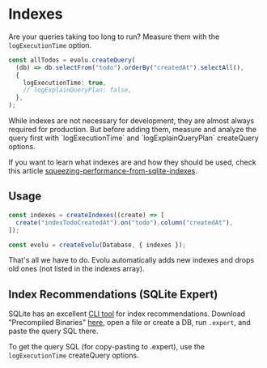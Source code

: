 
# Indexes

Are your queries taking too long to run? Measure them with
the `logExecutionTime` option.

```ts
const allTodos = evolu.createQuery(
  (db) => db.selectFrom("todo").orderBy("createdAt").selectAll(),
  {
    logExecutionTime: true,
    // logExplainQueryPlan: false,
  },
);
```

<Callout type="info" emoji="ℹ️">
  While indexes are not necessary for development, they are almost always
  required for production. But before adding them, measure and analyze the query
  first with `logExecutionTime` and `logExplainQueryPlan` createQuery options.
</Callout>

If you want to learn what indexes are and how they should be used, check this
article [squeezing-performance-from-sqlite-indexes](https://medium.com/@JasonWyatt/squeezing-performance-from-sqlite-indexes-indexes-c4e175f3c346).

## Usage

```ts
const indexes = createIndexes((create) => [
  create("indexTodoCreatedAt").on("todo").column("createdAt"),
]);

const evolu = createEvolu(Database, { indexes });
```

That's all we have to do. Evolu automatically adds new indexes and drops
old ones (not listed in the indexes array).

## Index Recommendations (SQLite Expert)

SQLite has an excellent [CLI tool](https://sqlite.org/cli.html#index_recommendations_sqlite_expert_)
for index recommendations. Download "Precompiled Binaries" [here](https://www.sqlite.org/download.html), open a file or create a DB, run `.expert`, and paste the query SQL there.

To get the query SQL (for copy-pasting to .expert), use the `logExecutionTime`
createQuery options.
